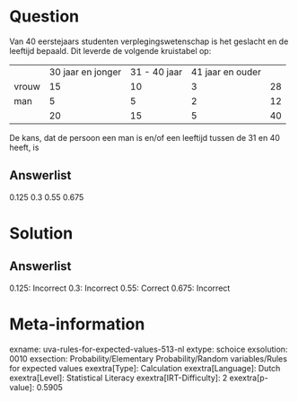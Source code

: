 Question
========

Van 40 eerstejaars studenten verplegingswetenschap is het geslacht en de
leeftijd bepaald. Dit leverde de volgende kruistabel op:

  ------- ------------------- -------------- ------------------ ----
          30 jaar en jonger   31 - 40 jaar   41 jaar en ouder    
  vrouw   15                  10             3                  28
  man     5                   5              2                  12
          20                  15             5                  40
  ------- ------------------- -------------- ------------------ ----

De kans, dat de persoon een man is en/of een leeftijd tussen de 31 en 40
heeft, is

Answerlist
----------

0.125
0.3
0.55
0.675

Solution
========

Answerlist
----------

0.125: Incorrect
0.3: Incorrect
0.55: Correct
0.675: Incorrect

Meta-information
================
exname: uva-rules-for-expected-values-513-nl
extype: schoice
exsolution: 0010
exsection: Probability/Elementary Probability/Random variables/Rules for expected values
exextra[Type]: Calculation
exextra[Language]: Dutch
exextra[Level]: Statistical Literacy
exextra[IRT-Difficulty]: 2
exextra[p-value]: 0.5905
